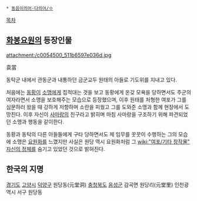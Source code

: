  * [[동음이의어·다의어/ㅇ]]

[[목차]]
== [[화봉요원]]의 등장인물 ==
attachment:/c0054500_511b6597e036d.jpg

袁當

동탁군 내에서 관동군과 내통하던 금군교두 원태의 아들로 기도위를 지내고 있다.

처음에는 [[동황]]이 [[소맹]]에게 집적대는 것을 보고 동황에게 온갖 모욕을 당하면서도 주군의 여자라면서 소맹을 보호해주는 모습으로 등장했으며, 이후 원태를 처형한 여포가 그를 심문하러 왔을 때 강하게 저항하며 소란을 피웠고 그를 도와준 소맹과 함께 현장에서 도망친다. 이후 자신이 [[사마랑]]의 친구라고 밝히며 마침 사마랑을 구조하기 위해 파견되었던 소맹과 행동을 같이한다.

동황과 동탁의 다른 아들들에게 구타 당하면서도 제 임무를 꿋꿋이 수행하는 그의 모습에 소맹은 [[요원화]]를 느꼈지만 사실은 원당 역시 요원화처럼 그 [[wiki:"여포/기타 창작물" 자신의 정체]]를 숨기고 있었던 것으로 밝혀진다. 


== 한국의 지명 ==
[[경기도]] [[고양시]] [[덕양구]] 원당동(元堂洞)
[[충청북도]] [[음성군]] 감곡면 원당리(元堂里)
인천광역시 서구 원당동
